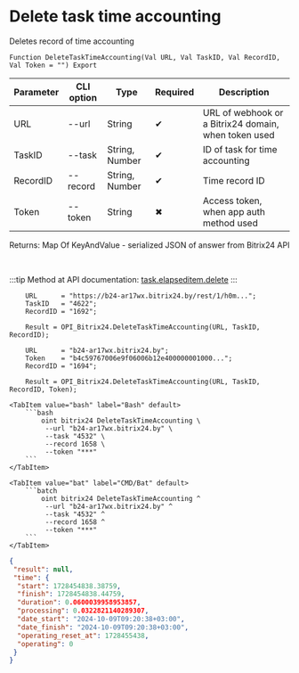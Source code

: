 ﻿---
sidebar_position: 2
---


# Delete task time accounting
 Deletes record of time accounting



`Function DeleteTaskTimeAccounting(Val URL, Val TaskID, Val RecordID, Val Token = "") Export`

  | Parameter | CLI option | Type | Required | Description |
  |-|-|-|-|-|
  | URL | --url | String | &#x2714; | URL of webhook or a Bitrix24 domain, when token used |
  | TaskID | --task | String, Number | &#x2714; | ID of task for time accounting |
  | RecordID | --record | String, Number | &#x2714; | Time record ID |
  | Token | --token | String | &#x2716; | Access token, when app auth method used |

  
  Returns:  Map Of KeyAndValue - serialized JSON of answer from Bitrix24 API

<br/>

:::tip
Method at API documentation: [task.elapseditem.delete](https://dev.1c-bitrix.ru/rest_help/tasks/task/elapseditem/delete.php)
:::
<br/>



```bsl title="1C:Enterprise/OneScript code example"
    URL      = "https://b24-ar17wx.bitrix24.by/rest/1/h0m...";
    TaskID   = "4622";
    RecordID = "1692";

    Result = OPI_Bitrix24.DeleteTaskTimeAccounting(URL, TaskID, RecordID);

    URL      = "b24-ar17wx.bitrix24.by";
    Token    = "b4c59767006e9f06006b12e400000001000...";
    RecordID = "1694";

    Result = OPI_Bitrix24.DeleteTaskTimeAccounting(URL, TaskID, RecordID, Token);
```
 

 <Tabs>
  
    <TabItem value="bash" label="Bash" default>
        ```bash
            oint bitrix24 DeleteTaskTimeAccounting \
             --url "b24-ar17wx.bitrix24.by" \
             --task "4532" \
             --record 1658 \
             --token "***"
        ```
    </TabItem>
  
    <TabItem value="bat" label="CMD/Bat" default>
        ```batch
            oint bitrix24 DeleteTaskTimeAccounting ^
             --url "b24-ar17wx.bitrix24.by" ^
             --task "4532" ^
             --record 1658 ^
             --token "***"
        ```
    </TabItem>
</Tabs>


```json title="Result"
{
 "result": null,
 "time": {
  "start": 1728454838.38759,
  "finish": 1728454838.44759,
  "duration": 0.0600039958953857,
  "processing": 0.0322821140289307,
  "date_start": "2024-10-09T09:20:38+03:00",
  "date_finish": "2024-10-09T09:20:38+03:00",
  "operating_reset_at": 1728455438,
  "operating": 0
 }
}
```
